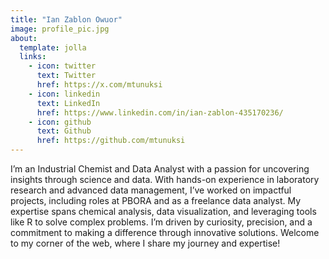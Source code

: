 ```yaml
---
title: "Ian Zablon Owuor"
image: profile_pic.jpg
about:
  template: jolla
  links:
    - icon: twitter
      text: Twitter
      href: https://x.com/mtunuksi
    - icon: linkedin
      text: LinkedIn
      href: https://www.linkedin.com/in/ian-zablon-435170236/
    - icon: github
      text: Github
      href: https://github.com/mtunuksi
---
```


I’m an Industrial Chemist and Data Analyst with a passion for uncovering insights through science and data. With hands-on experience in laboratory research and advanced data management, I’ve worked on impactful projects, including roles at PBORA and as a freelance data analyst. My expertise spans chemical analysis, data visualization, and leveraging tools like R to solve complex problems. I’m driven by curiosity, precision, and a commitment to making a difference through innovative solutions. Welcome to my corner of the web, where I share my journey and expertise!
